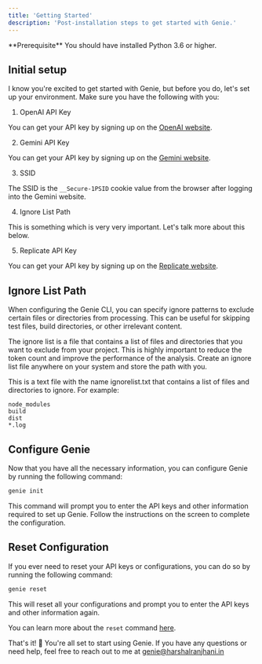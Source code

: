 ```yaml
---
title: 'Getting Started'
description: 'Post-installation steps to get started with Genie.'
---
```


<Info>
  **Prerequisite** You should have installed Python 3.6 or higher.
</Info>

## Initial setup

I know you're excited to get started with Genie, but before you do, let's set up your environment. Make sure you have the following with you:

1. OpenAI API Key 

You can get your API key by signing up on the [OpenAI website](https://platform.openai.com/signup).

2. Gemini API Key

You can get your API key by signing up on the [Gemini website](https://aistudio.google.com/app/apikey).

3. SSID

The SSID is the `__Secure-1PSID` cookie value from the browser after logging into the Gemini website.

4. Ignore List Path

This is something which is very very important. Let's talk more about this below.

5. Replicate API Key

You can get your API key by signing up on the [Replicate website](https://replicate.com/).

## Ignore List Path

When configuring the Genie CLI, you can specify ignore patterns to exclude certain files or directories from processing. This can be useful for skipping test files, build directories, or other irrelevant content.

The ignore list is a file that contains a list of files and directories that you want to exclude from your project. This is highly important to reduce the token count and improve the performance of the analysis. Create an ignore list file anywhere on your system and store the path with you.

This is a text file with the name ignorelist.txt that contains a list of files and directories to ignore. For example:

```plaintext
node_modules
build
dist
*.log
```

## Configure Genie

Now that you have all the necessary information, you can configure Genie by running the following command:

```bash
genie init
```

This command will prompt you to enter the API keys and other information required to set up Genie. Follow the instructions on the screen to complete the configuration.

## Reset Configuration

If you ever need to reset your API keys or configurations, you can do so by running the following command:

```bash
genie reset
```

This will reset all your configurations and prompt you to enter the API keys and other information again.

You can learn more about the `reset` command [here](/commands/reset).

That's it! 🎉 You're all set to start using Genie. If you have any questions or need help, feel free to reach out to me at [genie@harshalranjhani.in](mailto:genie@harshalranjhani.in)


